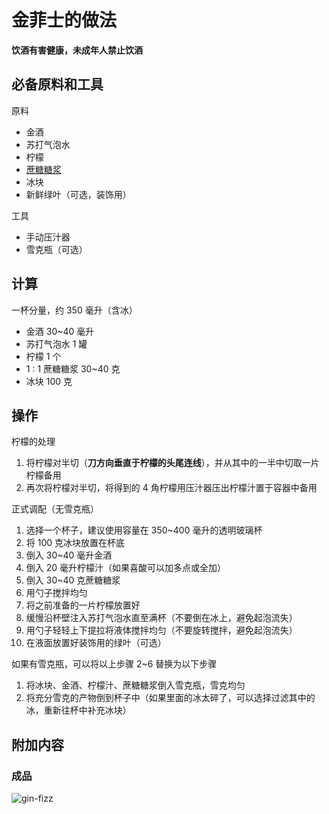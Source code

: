 # 金菲士的做法

**饮酒有害健康，未成年人禁止饮酒**

## 必备原料和工具

原料

- 金酒
- 苏打气泡水
- 柠檬
- [蔗糖糖浆](../../condiment/蔗糖糖浆/蔗糖糖浆.mdx)
- 冰块
- 新鲜绿叶（可选，装饰用）

工具

- 手动压汁器
- 雪克瓶（可选）

## 计算

一杯分量，约 350 毫升（含冰）

- 金酒 30~40 毫升
- 苏打气泡水 1 罐
- 柠檬 1 个
- 1 : 1 蔗糖糖浆 30~40 克
- 冰块 100 克

## 操作

柠檬的处理

1. 将柠檬对半切（**刀方向垂直于柠檬的头尾连线**），并从其中的一半中切取一片柠檬备用
2. 再次将柠檬对半切，将得到的 4 角柠檬用压汁器压出柠檬汁置于容器中备用

正式调配（无雪克瓶）

1. 选择一个杯子，建议使用容量在 350~400 毫升的透明玻璃杯
2. 将 100 克冰块放置在杯底
3. 倒入 30~40 毫升金酒
4. 倒入 20 毫升柠檬汁（如果喜酸可以加多点或全加）
5. 倒入 30~40 克蔗糖糖浆
6. 用勺子搅拌均匀
7. 将之前准备的一片柠檬放置好
8. 缓慢沿杯壁注入苏打气泡水直至满杯（不要倒在冰上，避免起泡流失）
9. 用勺子轻轻上下提拉将液体搅拌均匀（不要旋转搅拌，避免起泡流失）
10. 在液面放置好装饰用的绿叶（可选）

如果有雪克瓶，可以将以上步骤 2~6 替换为以下步骤

1. 将冰块、金酒、柠檬汁、蔗糖糖浆倒入雪克瓶，雪克均匀
2. 将充分雪克的产物倒到杯子中（如果里面的冰太碎了，可以选择过滤其中的冰，重新往杯中补充冰块）

## 附加内容

### 成品

![gin-fizz](./gin-fizz.jpg)


